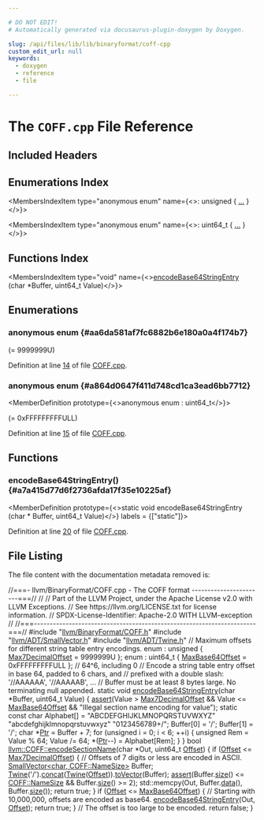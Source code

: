 ```yaml
---

# DO NOT EDIT!
# Automatically generated via docusaurus-plugin-doxygen by Doxygen.

slug: /api/files/lib/lib/binaryformat/coff-cpp
custom_edit_url: null
keywords:
  - doxygen
  - reference
  - file

---
```





# The `COFF.cpp` File Reference

<DoxygenPage pluginConfig={pluginConfig}>



## Included Headers

<IncludesList>
<IncludesListItem
  filePath="llvm/BinaryFormat/COFF.h"
  permalink="/docs/api/files/include/include/llvm/include/llvm/binaryformat/coff-h"
  isLocal="true" />
<IncludesListItem
  filePath="llvm/ADT/SmallVector.h"
  permalink="/docs/api/files/include/include/llvm/include/llvm/adt/smallvector-h"
  isLocal="true" />
<IncludesListItem
  filePath="llvm/ADT/Twine.h"
  permalink="/docs/api/files/include/include/llvm/include/llvm/adt/twine-h"
  isLocal="true" />
</IncludesList>

## Enumerations Index

<MembersIndex>

<MembersIndexItem
  type="anonymous enum"
  name={<>: unsigned &#123; <a href="#aa6da581af7fc6882b6e180a0a4f174b7">...</a> &#125;</>}>
</MembersIndexItem>

<MembersIndexItem
  type="anonymous enum"
  name={<>: uint64&#95;t &#123; <a href="#a864d0647f411d748cd1ca3ead6bb7712">...</a> &#125;</>}>
</MembersIndexItem>

</MembersIndex>

## Functions Index

<MembersIndex>

<MembersIndexItem
  type="void"
  name={<><a href="#a7a415d77d6f2736afda17f35e10225af">encodeBase64StringEntry</a> (char &#42;Buffer, uint64&#95;t Value)</>}>
</MembersIndexItem>

</MembersIndex>


<SectionDefinition>

## Enumerations

### anonymous enum  {#aa6da581af7fc6882b6e180a0a4f174b7}

<MemberDefinition
  prototype="anonymous enum : unsigned">

<EnumerationList title="Enumeration values">

<Link id="aa6da581af7fc6882b6e180a0a4f174b7a3aaa34d680cce6c87fd513889dc8ad03" />
<EnumerationListItem name="Max7DecimalOffset">
 (= 9999999U)
</EnumerationListItem>

</EnumerationList>

Definition at line <a href="#l00014">14</a> of file <a href="/docs/api/files/lib/lib/binaryformat/coff-cpp">COFF.cpp</a>.
</MemberDefinition>

### anonymous enum  {#a864d0647f411d748cd1ca3ead6bb7712}

<MemberDefinition
  prototype={<>anonymous enum : uint64&#95;t</>}>

<EnumerationList title="Enumeration values">

<Link id="a864d0647f411d748cd1ca3ead6bb7712afee3ecff07db001c989d664dfe9983a9" />
<EnumerationListItem name="MaxBase64Offset">
 (= 0xFFFFFFFFFULL)
</EnumerationListItem>

</EnumerationList>

Definition at line <a href="#l00015">15</a> of file <a href="/docs/api/files/lib/lib/binaryformat/coff-cpp">COFF.cpp</a>.
</MemberDefinition>

</SectionDefinition>

<SectionDefinition>

## Functions

### encodeBase64StringEntry() {#a7a415d77d6f2736afda17f35e10225af}

<MemberDefinition
  prototype={<>static void encodeBase64StringEntry (char &#42; Buffer, uint64&#95;t Value)</>}
  labels = {["static"]}>

Definition at line <a href="#l00020">20</a> of file <a href="/docs/api/files/lib/lib/binaryformat/coff-cpp">COFF.cpp</a>.
</MemberDefinition>

</SectionDefinition>

## File Listing

The file content with the documentation metadata removed is:

<ProgramListing>

<Link id="l00001" /><CodeLine lineNumber="1"><Highlight kind="comment">//===- llvm/BinaryFormat/COFF.cpp - The COFF format -----------------------===//</Highlight><Highlight kind="normal"></Highlight></CodeLine>
<Link id="l00002" /><CodeLine lineNumber="2"><Highlight kind="normal"></Highlight><Highlight kind="comment">//</Highlight><Highlight kind="normal"></Highlight></CodeLine>
<Link id="l00003" /><CodeLine lineNumber="3"><Highlight kind="normal"></Highlight><Highlight kind="comment">// Part of the LLVM Project, under the Apache License v2.0 with LLVM Exceptions.</Highlight><Highlight kind="normal"></Highlight></CodeLine>
<Link id="l00004" /><CodeLine lineNumber="4"><Highlight kind="normal"></Highlight><Highlight kind="comment">// See https://llvm.org/LICENSE.txt for license information.</Highlight><Highlight kind="normal"></Highlight></CodeLine>
<Link id="l00005" /><CodeLine lineNumber="5"><Highlight kind="normal"></Highlight><Highlight kind="comment">// SPDX-License-Identifier: Apache-2.0 WITH LLVM-exception</Highlight><Highlight kind="normal"></Highlight></CodeLine>
<Link id="l00006" /><CodeLine lineNumber="6"><Highlight kind="normal"></Highlight><Highlight kind="comment">//</Highlight><Highlight kind="normal"></Highlight></CodeLine>
<Link id="l00007" /><CodeLine lineNumber="7"><Highlight kind="normal"></Highlight><Highlight kind="comment">//===----------------------------------------------------------------------===//</Highlight><Highlight kind="normal"></Highlight></CodeLine>
<Link id="l00008" /><CodeLine lineNumber="8"><Highlight kind="normal"></Highlight></CodeLine>
<Link id="l00009" /><CodeLine lineNumber="9"><Highlight kind="normal"></Highlight><Highlight kind="preprocessor">#include &quot;<a href="/docs/api/files/include/include/llvm/include/llvm/binaryformat/coff-h">llvm/BinaryFormat/COFF.h</a>&quot;</Highlight><Highlight kind="normal"></Highlight></CodeLine>
<Link id="l00010" /><CodeLine lineNumber="10"><Highlight kind="normal"></Highlight><Highlight kind="preprocessor">#include &quot;<a href="/docs/api/files/include/include/llvm/include/llvm/adt/smallvector-h">llvm/ADT/SmallVector.h</a>&quot;</Highlight><Highlight kind="normal"></Highlight></CodeLine>
<Link id="l00011" /><CodeLine lineNumber="11"><Highlight kind="normal"></Highlight><Highlight kind="preprocessor">#include &quot;<a href="/docs/api/files/include/include/llvm/include/llvm/adt/twine-h">llvm/ADT/Twine.h</a>&quot;</Highlight><Highlight kind="normal"></Highlight></CodeLine>
<Link id="l00012" /><CodeLine lineNumber="12"><Highlight kind="normal"></Highlight></CodeLine>
<Link id="l00013" /><CodeLine lineNumber="13"><Highlight kind="normal"></Highlight><Highlight kind="comment">// Maximum offsets for different string table entry encodings.</Highlight><Highlight kind="normal"></Highlight></CodeLine>
<Link id="l00014" /><CodeLine lineNumber="14" lineLink="#aa6da581af7fc6882b6e180a0a4f174b7a3aaa34d680cce6c87fd513889dc8ad03"><Highlight kind="normal">enum : </Highlight><Highlight kind="keywordtype">unsigned</Highlight><Highlight kind="normal"> &#123; <a href="#aa6da581af7fc6882b6e180a0a4f174b7a3aaa34d680cce6c87fd513889dc8ad03">Max7DecimalOffset</a> = 9999999U &#125;;</Highlight></CodeLine>
<Link id="l00015" /><CodeLine lineNumber="15" lineLink="#a864d0647f411d748cd1ca3ead6bb7712afee3ecff07db001c989d664dfe9983a9"><Highlight kind="normal">enum : uint64&#95;t &#123; <a href="#a864d0647f411d748cd1ca3ead6bb7712afee3ecff07db001c989d664dfe9983a9">MaxBase64Offset</a> = 0xFFFFFFFFFULL &#125;; </Highlight><Highlight kind="comment">// 64^6, including 0</Highlight><Highlight kind="normal"></Highlight></CodeLine>
<Link id="l00016" /><CodeLine lineNumber="16"><Highlight kind="normal"></Highlight></CodeLine>
<Link id="l00017" /><CodeLine lineNumber="17"><Highlight kind="normal"></Highlight><Highlight kind="comment">// Encode a string table entry offset in base 64, padded to 6 chars, and</Highlight><Highlight kind="normal"></Highlight></CodeLine>
<Link id="l00018" /><CodeLine lineNumber="18"><Highlight kind="normal"></Highlight><Highlight kind="comment">// prefixed with a double slash: &#39;//AAAAAA&#39;, &#39;//AAAAAB&#39;, ...</Highlight><Highlight kind="normal"></Highlight></CodeLine>
<Link id="l00019" /><CodeLine lineNumber="19"><Highlight kind="normal"></Highlight><Highlight kind="comment">// Buffer must be at least 8 bytes large. No terminating null appended.</Highlight><Highlight kind="normal"></Highlight></CodeLine>
<Link id="l00020" /><CodeLine lineNumber="20" lineLink="#a7a415d77d6f2736afda17f35e10225af"><Highlight kind="normal"></Highlight><Highlight kind="keyword">static</Highlight><Highlight kind="normal"> </Highlight><Highlight kind="keywordtype">void</Highlight><Highlight kind="normal"> <a href="#a7a415d77d6f2736afda17f35e10225af">encodeBase64StringEntry</a>(</Highlight><Highlight kind="keywordtype">char</Highlight><Highlight kind="normal"> &#42;Buffer, uint64&#95;t Value) &#123;</Highlight></CodeLine>
<Link id="l00021" /><CodeLine lineNumber="21"><Highlight kind="normal">  <a href="/docs/api/files/lib/lib/target/lib/target/amdgpu/silowercontrolflow-cpp/#a4868c5d81c5ccc98c47aeab6244346a0">assert</a>(Value &gt; <a href="#aa6da581af7fc6882b6e180a0a4f174b7a3aaa34d680cce6c87fd513889dc8ad03">Max7DecimalOffset</a> &amp;&amp; Value &lt;= <a href="#a864d0647f411d748cd1ca3ead6bb7712afee3ecff07db001c989d664dfe9983a9">MaxBase64Offset</a> &amp;&amp;</Highlight></CodeLine>
<Link id="l00022" /><CodeLine lineNumber="22"><Highlight kind="normal">         </Highlight><Highlight kind="stringliteral">&quot;Illegal section name encoding for value&quot;</Highlight><Highlight kind="normal">);</Highlight></CodeLine>
<Link id="l00023" /><CodeLine lineNumber="23"><Highlight kind="normal"></Highlight></CodeLine>
<Link id="l00024" /><CodeLine lineNumber="24"><Highlight kind="normal">  </Highlight><Highlight kind="keyword">static</Highlight><Highlight kind="normal"> </Highlight><Highlight kind="keyword">const</Highlight><Highlight kind="normal"> </Highlight><Highlight kind="keywordtype">char</Highlight><Highlight kind="normal"> Alphabet&#91;&#93; = </Highlight><Highlight kind="stringliteral">&quot;ABCDEFGHIJKLMNOPQRSTUVWXYZ&quot;</Highlight><Highlight kind="normal"></Highlight></CodeLine>
<Link id="l00025" /><CodeLine lineNumber="25"><Highlight kind="normal">                                 </Highlight><Highlight kind="stringliteral">&quot;abcdefghijklmnopqrstuvwxyz&quot;</Highlight><Highlight kind="normal"></Highlight></CodeLine>
<Link id="l00026" /><CodeLine lineNumber="26"><Highlight kind="normal">                                 </Highlight><Highlight kind="stringliteral">&quot;0123456789+/&quot;</Highlight><Highlight kind="normal">;</Highlight></CodeLine>
<Link id="l00027" /><CodeLine lineNumber="27"><Highlight kind="normal"></Highlight></CodeLine>
<Link id="l00028" /><CodeLine lineNumber="28"><Highlight kind="normal">  Buffer&#91;0&#93; = </Highlight><Highlight kind="charliteral">&#39;/&#39;</Highlight><Highlight kind="normal">;</Highlight></CodeLine>
<Link id="l00029" /><CodeLine lineNumber="29"><Highlight kind="normal">  Buffer&#91;1&#93; = </Highlight><Highlight kind="charliteral">&#39;/&#39;</Highlight><Highlight kind="normal">;</Highlight></CodeLine>
<Link id="l00030" /><CodeLine lineNumber="30"><Highlight kind="normal"></Highlight></CodeLine>
<Link id="l00031" /><CodeLine lineNumber="31"><Highlight kind="normal">  </Highlight><Highlight kind="keywordtype">char</Highlight><Highlight kind="normal"> &#42;<a href="/docs/api/files/lib/lib/analysis/targetlibraryinfo-cpp/#aca185e6d0e9f423dbb24440206454872a11dbf501abf829b3ab7049c2d3a8a053">Ptr</a> = Buffer + 7;</Highlight></CodeLine>
<Link id="l00032" /><CodeLine lineNumber="32"><Highlight kind="normal">  </Highlight><Highlight kind="keywordflow">for</Highlight><Highlight kind="normal"> (</Highlight><Highlight kind="keywordtype">unsigned</Highlight><Highlight kind="normal"> i = 0; i &lt; 6; ++i) &#123;</Highlight></CodeLine>
<Link id="l00033" /><CodeLine lineNumber="33"><Highlight kind="normal">    </Highlight><Highlight kind="keywordtype">unsigned</Highlight><Highlight kind="normal"> Rem = Value % 64;</Highlight></CodeLine>
<Link id="l00034" /><CodeLine lineNumber="34"><Highlight kind="normal">    Value /= 64;</Highlight></CodeLine>
<Link id="l00035" /><CodeLine lineNumber="35"><Highlight kind="normal">    &#42;(<a href="/docs/api/files/lib/lib/analysis/targetlibraryinfo-cpp/#aca185e6d0e9f423dbb24440206454872a11dbf501abf829b3ab7049c2d3a8a053">Ptr</a>--) = Alphabet&#91;Rem&#93;;</Highlight></CodeLine>
<Link id="l00036" /><CodeLine lineNumber="36"><Highlight kind="normal">  &#125;</Highlight></CodeLine>
<Link id="l00037" /><CodeLine lineNumber="37"><Highlight kind="normal">&#125;</Highlight></CodeLine>
<Link id="l00038" /><CodeLine lineNumber="38"><Highlight kind="normal"></Highlight></CodeLine>
<Link id="l00039" /><CodeLine lineNumber="39" lineLink="/docs/api/namespaces/llvm/coff/#a90b631351c27f8d64f1788ec334d7b4c"><Highlight kind="normal"></Highlight><Highlight kind="keywordtype">bool</Highlight><Highlight kind="normal"> <a href="/docs/api/namespaces/llvm/coff/#a90b631351c27f8d64f1788ec334d7b4c">llvm::COFF::encodeSectionName</a>(</Highlight><Highlight kind="keywordtype">char</Highlight><Highlight kind="normal"> &#42;Out, uint64&#95;t <a href="/docs/api/namespaces/llvm/#a05f5b9a11bdcc5feba62899f95dcf878a3134224cba2545bc57954d3b072aebb4">Offset</a>) &#123;</Highlight></CodeLine>
<Link id="l00040" /><CodeLine lineNumber="40"><Highlight kind="normal">  </Highlight><Highlight kind="keywordflow">if</Highlight><Highlight kind="normal"> (<a href="/docs/api/namespaces/llvm/#a05f5b9a11bdcc5feba62899f95dcf878a3134224cba2545bc57954d3b072aebb4">Offset</a> &lt;= <a href="#aa6da581af7fc6882b6e180a0a4f174b7a3aaa34d680cce6c87fd513889dc8ad03">Max7DecimalOffset</a>) &#123;</Highlight></CodeLine>
<Link id="l00041" /><CodeLine lineNumber="41"><Highlight kind="normal">    </Highlight><Highlight kind="comment">// Offsets of 7 digits or less are encoded in ASCII.</Highlight><Highlight kind="normal"></Highlight></CodeLine>
<Link id="l00042" /><CodeLine lineNumber="42"><Highlight kind="normal">    <a href="/docs/api/classes/llvm/smallvector">SmallVector&lt;char, COFF::NameSize&gt;</a> Buffer;</Highlight></CodeLine>
<Link id="l00043" /><CodeLine lineNumber="43"><Highlight kind="normal">    <a href="/docs/api/classes/llvm/twine">Twine</a>(</Highlight><Highlight kind="charliteral">&#39;/&#39;</Highlight><Highlight kind="normal">).<a href="/docs/api/classes/llvm/twine/#a529bd775f25e1c6ea4a96b34a5d8bde6">concat</a>(<a href="/docs/api/classes/llvm/twine">Twine</a>(<a href="/docs/api/namespaces/llvm/#a05f5b9a11bdcc5feba62899f95dcf878a3134224cba2545bc57954d3b072aebb4">Offset</a>)).<a href="/docs/api/classes/llvm/twine/#ae2cc7378ca67e19c45648f7800686933">toVector</a>(Buffer);</Highlight></CodeLine>
<Link id="l00044" /><CodeLine lineNumber="44"><Highlight kind="normal">    <a href="/docs/api/files/lib/lib/target/lib/target/amdgpu/silowercontrolflow-cpp/#a4868c5d81c5ccc98c47aeab6244346a0">assert</a>(Buffer.<a href="/docs/api/classes/llvm/smallvectortemplatecommon/#a1c479a8c434377c2b8cb056bdfdfc201">size</a>() &lt;= <a href="/docs/api/namespaces/llvm/coff/#a008162b24bc184867edc5c39bd3969bda084ca1f72ecd10e22d3d8867548e0f61">COFF::NameSize</a> &amp;&amp; Buffer.<a href="/docs/api/classes/llvm/smallvectortemplatecommon/#a1c479a8c434377c2b8cb056bdfdfc201">size</a>() &gt;= 2);</Highlight></CodeLine>
<Link id="l00045" /><CodeLine lineNumber="45"><Highlight kind="normal">    std::memcpy(Out, Buffer.<a href="/docs/api/classes/llvm/smallvectortemplatecommon/#a7b68be12c974b6b70bc86062f221a344">data</a>(), Buffer.<a href="/docs/api/classes/llvm/smallvectortemplatecommon/#a1c479a8c434377c2b8cb056bdfdfc201">size</a>());</Highlight></CodeLine>
<Link id="l00046" /><CodeLine lineNumber="46"><Highlight kind="normal">    </Highlight><Highlight kind="keywordflow">return</Highlight><Highlight kind="normal"> </Highlight><Highlight kind="keyword">true</Highlight><Highlight kind="normal">;</Highlight></CodeLine>
<Link id="l00047" /><CodeLine lineNumber="47"><Highlight kind="normal">  &#125;</Highlight></CodeLine>
<Link id="l00048" /><CodeLine lineNumber="48"><Highlight kind="normal"></Highlight></CodeLine>
<Link id="l00049" /><CodeLine lineNumber="49"><Highlight kind="normal">  </Highlight><Highlight kind="keywordflow">if</Highlight><Highlight kind="normal"> (<a href="/docs/api/namespaces/llvm/#a05f5b9a11bdcc5feba62899f95dcf878a3134224cba2545bc57954d3b072aebb4">Offset</a> &lt;= <a href="#a864d0647f411d748cd1ca3ead6bb7712afee3ecff07db001c989d664dfe9983a9">MaxBase64Offset</a>) &#123;</Highlight></CodeLine>
<Link id="l00050" /><CodeLine lineNumber="50"><Highlight kind="normal">    </Highlight><Highlight kind="comment">// Starting with 10,000,000, offsets are encoded as base64.</Highlight><Highlight kind="normal"></Highlight></CodeLine>
<Link id="l00051" /><CodeLine lineNumber="51"><Highlight kind="normal">    <a href="#a7a415d77d6f2736afda17f35e10225af">encodeBase64StringEntry</a>(Out, <a href="/docs/api/namespaces/llvm/#a05f5b9a11bdcc5feba62899f95dcf878a3134224cba2545bc57954d3b072aebb4">Offset</a>);</Highlight></CodeLine>
<Link id="l00052" /><CodeLine lineNumber="52"><Highlight kind="normal">    </Highlight><Highlight kind="keywordflow">return</Highlight><Highlight kind="normal"> </Highlight><Highlight kind="keyword">true</Highlight><Highlight kind="normal">;</Highlight></CodeLine>
<Link id="l00053" /><CodeLine lineNumber="53"><Highlight kind="normal">  &#125;</Highlight></CodeLine>
<Link id="l00054" /><CodeLine lineNumber="54"><Highlight kind="normal"></Highlight></CodeLine>
<Link id="l00055" /><CodeLine lineNumber="55"><Highlight kind="normal">  </Highlight><Highlight kind="comment">// The offset is too large to be encoded.</Highlight><Highlight kind="normal"></Highlight></CodeLine>
<Link id="l00056" /><CodeLine lineNumber="56"><Highlight kind="normal">  </Highlight><Highlight kind="keywordflow">return</Highlight><Highlight kind="normal"> </Highlight><Highlight kind="keyword">false</Highlight><Highlight kind="normal">;</Highlight></CodeLine>
<Link id="l00057" /><CodeLine lineNumber="57"><Highlight kind="normal">&#125;</Highlight></CodeLine>

</ProgramListing>

</DoxygenPage>
